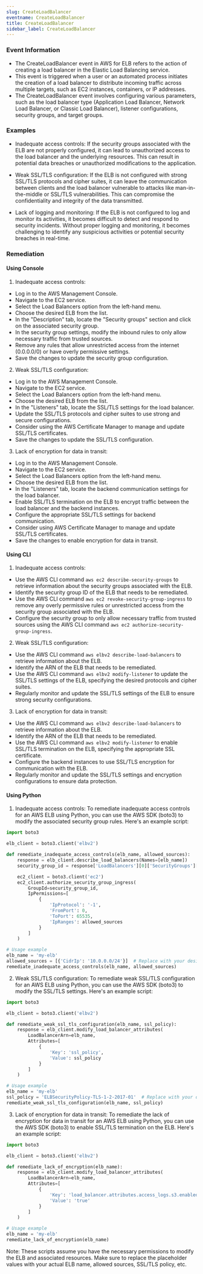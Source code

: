 ```yaml
--- 
slug: CreateLoadBalancer
eventname: CreateLoadBalancer
title: CreateLoadBalancer
sidebar_label: CreateLoadBalancer
---
```

                       
### Event Information

- The CreateLoadBalancer event in AWS for ELB refers to the action of creating a load balancer in the Elastic Load Balancing service.
- This event is triggered when a user or an automated process initiates the creation of a load balancer to distribute incoming traffic across multiple targets, such as EC2 instances, containers, or IP addresses.
- The CreateLoadBalancer event involves configuring various parameters, such as the load balancer type (Application Load Balancer, Network Load Balancer, or Classic Load Balancer), listener configurations, security groups, and target groups.


### Examples

- Inadequate access controls: If the security groups associated with the ELB are not properly configured, it can lead to unauthorized access to the load balancer and the underlying resources. This can result in potential data breaches or unauthorized modifications to the application.

- Weak SSL/TLS configuration: If the ELB is not configured with strong SSL/TLS protocols and cipher suites, it can leave the communication between clients and the load balancer vulnerable to attacks like man-in-the-middle or SSL/TLS vulnerabilities. This can compromise the confidentiality and integrity of the data transmitted.

- Lack of logging and monitoring: If the ELB is not configured to log and monitor its activities, it becomes difficult to detect and respond to security incidents. Without proper logging and monitoring, it becomes challenging to identify any suspicious activities or potential security breaches in real-time.

### Remediation

#### Using Console

1. Inadequate access controls:
- Log in to the AWS Management Console.
- Navigate to the EC2 service.
- Select the Load Balancers option from the left-hand menu.
- Choose the desired ELB from the list.
- In the "Description" tab, locate the "Security groups" section and click on the associated security group.
- In the security group settings, modify the inbound rules to only allow necessary traffic from trusted sources.
- Remove any rules that allow unrestricted access from the internet (0.0.0.0/0) or have overly permissive settings.
- Save the changes to update the security group configuration.

2. Weak SSL/TLS configuration:
- Log in to the AWS Management Console.
- Navigate to the EC2 service.
- Select the Load Balancers option from the left-hand menu.
- Choose the desired ELB from the list.
- In the "Listeners" tab, locate the SSL/TLS settings for the load balancer.
- Update the SSL/TLS protocols and cipher suites to use strong and secure configurations.
- Consider using the AWS Certificate Manager to manage and update SSL/TLS certificates.
- Save the changes to update the SSL/TLS configuration.

3. Lack of encryption for data in transit:
- Log in to the AWS Management Console.
- Navigate to the EC2 service.
- Select the Load Balancers option from the left-hand menu.
- Choose the desired ELB from the list.
- In the "Listeners" tab, locate the backend communication settings for the load balancer.
- Enable SSL/TLS termination on the ELB to encrypt traffic between the load balancer and the backend instances.
- Configure the appropriate SSL/TLS settings for backend communication.
- Consider using AWS Certificate Manager to manage and update SSL/TLS certificates.
- Save the changes to enable encryption for data in transit.

#### Using CLI

1. Inadequate access controls:
- Use the AWS CLI command `aws ec2 describe-security-groups` to retrieve information about the security groups associated with the ELB.
- Identify the security group ID of the ELB that needs to be remediated.
- Use the AWS CLI command `aws ec2 revoke-security-group-ingress` to remove any overly permissive rules or unrestricted access from the security group associated with the ELB.
- Configure the security group to only allow necessary traffic from trusted sources using the AWS CLI command `aws ec2 authorize-security-group-ingress`.

2. Weak SSL/TLS configuration:
- Use the AWS CLI command `aws elbv2 describe-load-balancers` to retrieve information about the ELB.
- Identify the ARN of the ELB that needs to be remediated.
- Use the AWS CLI command `aws elbv2 modify-listener` to update the SSL/TLS settings of the ELB, specifying the desired protocols and cipher suites.
- Regularly monitor and update the SSL/TLS settings of the ELB to ensure strong security configurations.

3. Lack of encryption for data in transit:
- Use the AWS CLI command `aws elbv2 describe-load-balancers` to retrieve information about the ELB.
- Identify the ARN of the ELB that needs to be remediated.
- Use the AWS CLI command `aws elbv2 modify-listener` to enable SSL/TLS termination on the ELB, specifying the appropriate SSL certificate.
- Configure the backend instances to use SSL/TLS encryption for communication with the ELB.
- Regularly monitor and update the SSL/TLS settings and encryption configurations to ensure data protection.

#### Using Python

1. Inadequate access controls:
To remediate inadequate access controls for an AWS ELB using Python, you can use the AWS SDK (boto3) to modify the associated security group rules. Here's an example script:

```python
import boto3

elb_client = boto3.client('elbv2')

def remediate_inadequate_access_controls(elb_name, allowed_sources):
    response = elb_client.describe_load_balancers(Names=[elb_name])
    security_group_id = response['LoadBalancers'][0]['SecurityGroups'][0]

    ec2_client = boto3.client('ec2')
    ec2_client.authorize_security_group_ingress(
        GroupId=security_group_id,
        IpPermissions=[
            {
                'IpProtocol': '-1',
                'FromPort': 0,
                'ToPort': 65535,
                'IpRanges': allowed_sources
            }
        ]
    )

# Usage example
elb_name = 'my-elb'
allowed_sources = [{'CidrIp': '10.0.0.0/24'}]  # Replace with your desired allowed sources
remediate_inadequate_access_controls(elb_name, allowed_sources)
```

2. Weak SSL/TLS configuration:
To remediate weak SSL/TLS configuration for an AWS ELB using Python, you can use the AWS SDK (boto3) to modify the SSL/TLS settings. Here's an example script:

```python
import boto3

elb_client = boto3.client('elbv2')

def remediate_weak_ssl_tls_configuration(elb_name, ssl_policy):
    response = elb_client.modify_load_balancer_attributes(
        LoadBalancerArn=elb_name,
        Attributes=[
            {
                'Key': 'ssl_policy',
                'Value': ssl_policy
            }
        ]
    )

# Usage example
elb_name = 'my-elb'
ssl_policy = 'ELBSecurityPolicy-TLS-1-2-2017-01'  # Replace with your desired SSL/TLS policy
remediate_weak_ssl_tls_configuration(elb_name, ssl_policy)
```

3. Lack of encryption for data in transit:
To remediate the lack of encryption for data in transit for an AWS ELB using Python, you can use the AWS SDK (boto3) to enable SSL/TLS termination on the ELB. Here's an example script:

```python
import boto3

elb_client = boto3.client('elbv2')

def remediate_lack_of_encryption(elb_name):
    response = elb_client.modify_load_balancer_attributes(
        LoadBalancerArn=elb_name,
        Attributes=[
            {
                'Key': 'load_balancer.attributes.access_logs.s3.enabled',
                'Value': 'true'
            }
        ]
    )

# Usage example
elb_name = 'my-elb'
remediate_lack_of_encryption(elb_name)
```

Note: These scripts assume you have the necessary permissions to modify the ELB and associated resources. Make sure to replace the placeholder values with your actual ELB name, allowed sources, SSL/TLS policy, etc.


 